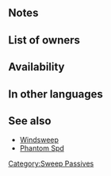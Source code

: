 {{Passive
|type=B
|exclusive=0
|1name=Watersweep 1
|1tagid=SID_水薙ぎ1
|1promotionRarity=4
|1promotionTier=1
|1required=-
|1effect=If unit initiates combat, unit cannot make a follow-up attack. If unit's Spd ≥ foe's Spd+5 and foe uses magic, staff, or dragonstone, foe cannot counterattack.
|1cost=60
|2name=Watersweep 2
|2tagid=SID_水薙ぎ2
|2promotionRarity=5
|2promotionTier=1
|2effect=If unit initiates combat, unit cannot make a follow-up attack. If unit's Spd ≥ foe's Spd+3 and foe uses magic, staff, or dragonstone, foe cannot counterattack.
|2cost=120
|3name=Watersweep 3
|3tagid=SID_水薙ぎ3
|3effect=If unit initiates combat, unit cannot make a follow-up attack. If unit's Spd > foe's Spd and foe uses magic, staff, or dragonstone, foe cannot counterattack.
|3cost=240
|canUseWeapon={{WeaponList|exclude=Staff}}
|canUseMove={{MoveList|all}}
|properties=random_owner
}}
==Notes==
{{IfUnitInitiates}}
{{Prevent follow-up|target=the unit}}
{{Prevent counterattacks}}

==List of owners==
{{Skill Hero List}}
==Availability==
{{PassiveFocusList}}
{{PassiveDistributionList}}
{{PassiveCombatManualList}}
==In other languages==
{{OtherLanguages
|japanese=水薙ぎ
|german=Wasserfeger
|spanishEU=Neptuno
|spanishLA=Neptuno
|french=Déferlante
|italian=Spazzacqua
|chineseTW=流水橫掃
|portuguese=Enxurrada
}}
==See also==
* [[Windsweep]]
* [[Phantom Spd]]
{{Passives Navbox|B}}
[[Category:Sweep Passives]]